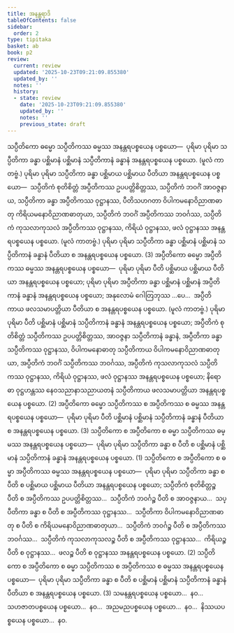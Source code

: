 ```yaml
---
title: အနန္တရာဒိ
tableOfContents: false
sidebar:
  order: 2
type: tipitaka
basket: ab
book: p2
review:
  current: review
  updated: '2025-10-23T09:21:09.855380'
  updated_by: ''
  notes: ''
  history:
  - state: review
    date: '2025-10-23T09:21:09.855380'
    updated_by: ''
    notes: ''
    previous_state: draft
---
```



<ReviewStatus review={frontmatter.review} showDetails={true} />

<HypothesisAnnotation frontmatter={frontmatter} />

<DynamicBreadcrumb />

<Division number="156" book="p2" e="ch" v="38" p="428">

<Paragraph number="4415" book="p2">
သပ္ပီတိကော ဓမ္မော သပ္ပီတိကဿ ဓမ္မဿ အနန္တရပစ္စယေန ပစ္စယော—  ပုရိမာ ပုရိမာ သပ္ပီတိကာ ခန္ဓာ ပစ္ဆိမာနံ ပစ္ဆိမာနံ သပ္ပီတိကာနံ ခန္ဓာနံ အနန္တရပစ္စယေန ပစ္စယော. (မူလံ ကာတဗ္ဗံ.) ပုရိမာ ပုရိမာ သပ္ပီတိကာ ခန္ဓာ ပစ္ဆိမာယ ပစ္ဆိမာယ ပီတိယာ အနန္တရပစ္စယေန ပစ္စယော—  သပ္ပီတိကံ စုတိစိတ္တံ အပ္ပီတိကဿ ဥပပတ္တိစိတ္တဿ, သပ္ပီတိကံ ဘဝင်္ဂံ အာဝဇ္ဇနာယ, သပ္ပီတိကာ ခန္ဓာ အပ္ပီတိကဿ ဝုဋ္ဌာနဿ, ပီတိသဟဂတာ ဝိပါကမနောဝိညာဏဓာတု ကိရိယမနောဝိညာဏဓာတုယာ, သပ္ပီတိကံ ဘဝင်္ဂံ အပ္ပီတိကဿ ဘဝင်္ဂဿ, သပ္ပီတိကံ ကုသလာကုသလံ အပ္ပီတိကဿ ဝုဋ္ဌာနဿ, ကိရိယံ ဝုဋ္ဌာနဿ, ဖလံ ဝုဋ္ဌာနဿ အနန္တရပစ္စယေန ပစ္စယော. (မူလံ ကာတဗ္ဗံ.) ပုရိမာ ပုရိမာ သပ္ပီတိကာ ခန္ဓာ ပစ္ဆိမာနံ ပစ္ဆိမာနံ သပ္ပီတိကာနံ ခန္ဓာနံ ပီတိယာ စ အနန္တရပစ္စယေန ပစ္စယော. (3)
</Paragraph>

</Division>
<Division number="157" book="p2" e="ch" v="38" p="429">

<Paragraph number="4416" book="p2">
အပ္ပီတိကော ဓမ္မော အပ္ပီတိကဿ ဓမ္မဿ အနန္တရပစ္စယေန ပစ္စယော—  ပုရိမာ ပုရိမာ ပီတိ ပစ္ဆိမာယ ပစ္ဆိမာယ ပီတိယာ အနန္တရပစ္စယေန ပစ္စယော; ပုရိမာ ပုရိမာ အပ္ပီတိကာ ခန္ဓာ ပစ္ဆိမာနံ ပစ္ဆိမာနံ အပ္ပီတိကာနံ ခန္ဓာနံ အနန္တရပစ္စယေန ပစ္စယော; အနုလောမံ ဂေါတြဘုဿ …ပေ…  အပ္ပီတိကာယ ဖလသမာပတ္တိယာ ပီတိယာ စ အနန္တရပစ္စယေန ပစ္စယော. (မူလံ ကာတဗ္ဗံ.) ပုရိမာ ပုရိမာ ပီတိ ပစ္ဆိမာနံ ပစ္ဆိမာနံ သပ္ပီတိကာနံ ခန္ဓာနံ အနန္တရပစ္စယေန ပစ္စယော; အပ္ပီတိကံ စုတိစိတ္တံ သပ္ပီတိကဿ ဥပပတ္တိစိတ္တဿ, အာဝဇ္ဇနာ သပ္ပီတိကာနံ ခန္ဓာနံ, အပ္ပီတိကာ ခန္ဓာ သပ္ပီတိကဿ ဝုဋ္ဌာနဿ, ဝိပါကမနောဓာတု သပ္ပီတိကာယ ဝိပါကမနောဝိညာဏဓာတုယာ, အပ္ပီတိကံ ဘဝင်္ဂံ သပ္ပီတိကဿ ဘဝင်္ဂဿ, အပ္ပီတိကံ ကုသလာကုသလံ သပ္ပီတိကဿ ဝုဋ္ဌာနဿ, ကိရိယံ ဝုဋ္ဌာနဿ, ဖလံ ဝုဋ္ဌာနဿ အနန္တရပစ္စယေန ပစ္စယော; နိရောဓာ ဝုဋ္ဌဟန္တဿ နေဝသညာနာသညာယတနံ သပ္ပီတိကာယ ဖလသမာပတ္တိယာ အနန္တရပစ္စယေန ပစ္စယော. (2)
</Paragraph>

<Paragraph number="4417" book="p2">
အပ္ပီတိကော ဓမ္မော သပ္ပီတိကဿ စ အပ္ပီတိကဿ စ ဓမ္မဿ အနန္တရပစ္စယေန ပစ္စယော—  ပုရိမာ ပုရိမာ ပီတိ ပစ္ဆိမာနံ ပစ္ဆိမာနံ သပ္ပီတိကာနံ ခန္ဓာနံ ပီတိယာ စ အနန္တရပစ္စယေန ပစ္စယော. (3)
</Paragraph>

</Division>
<Division number="158" book="p2" e="ch" v="38" p="429">

<Paragraph number="4418" book="p2">
သပ္ပီတိကော စ အပ္ပီတိကော စ ဓမ္မာ သပ္ပီတိကဿ ဓမ္မဿ အနန္တရပစ္စယေန ပစ္စယော—  ပုရိမာ ပုရိမာ သပ္ပီတိကာ ခန္ဓာ စ ပီတိ စ ပစ္ဆိမာနံ ပစ္ဆိမာနံ သပ္ပီတိကာနံ ခန္ဓာနံ အနန္တရပစ္စယေန ပစ္စယော. (1)
</Paragraph>

<Paragraph number="4419" book="p2">
သပ္ပီတိကော စ အပ္ပီတိကော စ ဓမ္မာ အပ္ပီတိကဿ ဓမ္မဿ အနန္တရပစ္စယေန ပစ္စယော—  ပုရိမာ ပုရိမာ သပ္ပီတိကာ ခန္ဓာ စ ပီတိ စ ပစ္ဆိမာယ ပစ္ဆိမာယ ပီတိယာ အနန္တရပစ္စယေန ပစ္စယော; သပ္ပီတိကံ စုတိစိတ္တဉ္စ ပီတိ စ အပ္ပီတိကဿ ဥပပတ္တိစိတ္တဿ…  သပ္ပီတိကံ ဘဝင်္ဂဉ္စ ပီတိ စ အာဝဇ္ဇနာယ…  သပ္ပီတိကာ ခန္ဓာ စ ပီတိ စ အပ္ပီတိကဿ ဝုဋ္ဌာနဿ…  သပ္ပီတိကာ ဝိပါကမနောဝိညာဏဓာတု စ ပီတိ စ ကိရိယမနောဝိညာဏဓာတုယာ…  သပ္ပီတိကံ ဘဝင်္ဂဉ္စ ပီတိ စ အပ္ပီတိကဿ ဘဝင်္ဂဿ…  သပ္ပီတိကံ ကုသလာကုသလဉ္စ ပီတိ စ အပ္ပီတိကဿ ဝုဋ္ဌာနဿ…  ကိရိယဉ္စ ပီတိ စ ဝုဋ္ဌာနဿ…  ဖလဉ္စ ပီတိ စ ဝုဋ္ဌာနဿ အနန္တရပစ္စယေန ပစ္စယော. (2)
</Paragraph>

<Paragraph number="4420" book="p2">
သပ္ပီတိကော စ အပ္ပီတိကော စ ဓမ္မာ သပ္ပီတိကဿ စ အပ္ပီတိကဿ စ ဓမ္မဿ အနန္တရပစ္စယေန ပစ္စယော—  ပုရိမာ ပုရိမာ သပ္ပီတိကာ ခန္ဓာ စ ပီတိ စ ပစ္ဆိမာနံ ပစ္ဆိမာနံ သပ္ပီတိကာနံ ခန္ဓာနံ ပီတိယာ စ အနန္တရပစ္စယေန ပစ္စယော. (3)
</Paragraph>

<Paragraph number="4421" book="p2">
သမနန္တရပစ္စယေန ပစ္စယော…  နဝ…  သဟဇာတပစ္စယေန ပစ္စယော…  နဝ…  အညမညပစ္စယေန ပစ္စယော…  နဝ…  နိဿယပစ္စယေန ပစ္စယော…  နဝ.
</Paragraph>
</Division>